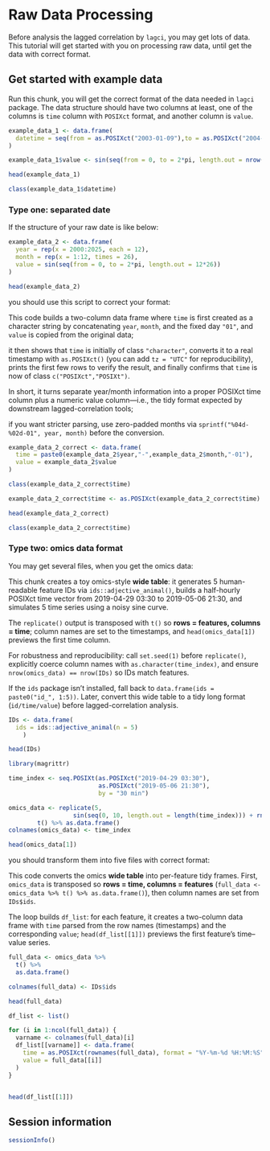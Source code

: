 # Raw Data Processing

Before analysis the lagged correlation by `lagci`, you may get lots of data. This tutorial will get started with you on processing raw data, until get the data with correct format.

## Get started with example data

Run this chunk, you will get the correct format of the data needed in `lagci` package. The data structure should have two columns at least, one of the columns is `time` column with `POSIXct` format, and another column is `value`.

```r
example_data_1 <- data.frame(
  datetime = seq(from = as.POSIXct("2003-01-09"),to = as.POSIXct("2004-01-09"),by = "day")
)

example_data_1$value <- sin(seq(from = 0, to = 2*pi, length.out = nrow(example_data_1)))

head(example_data_1)

class(example_data_1$datetime)
```

### Type one: separated date

If the structure of your raw date is like below:

```r
example_data_2 <- data.frame(
  year = rep(x = 2000:2025, each = 12),
  month = rep(x = 1:12, times = 26),
  value = sin(seq(from = 0, to = 2*pi, length.out = 12*26))
)

head(example_data_2)

```

you should use this script to correct your format:

This code builds a two-column data frame where `time` is first created as a character string by concatenating `year`, `month`, and the fixed day `"01"`, and `value` is copied from the original data;

it then shows that `time` is initially of class `"character"`, converts it to a real timestamp with `as.POSIXct()` (you can add `tz = "UTC"` for reproducibility), prints the first few rows to verify the result, and finally confirms that `time` is now of class `c("POSIXct","POSIXt")`.

In short, it turns separate year/month information into a proper POSIXct time column plus a numeric value column—i.e., the tidy format expected by downstream lagged-correlation tools;

if you want stricter parsing, use zero-padded months via `sprintf("%04d-%02d-01", year, month)` before the conversion.

```r
example_data_2_correct <- data.frame(
  time = paste0(example_data_2$year,"-",example_data_2$month,"-01"),
  value = example_data_2$value
)

class(example_data_2_correct$time)

example_data_2_correct$time <- as.POSIXct(example_data_2_correct$time)

head(example_data_2_correct)

class(example_data_2_correct$time)
```

### Type two: omics data format

You may get several files, when you get the omics data:

This chunk creates a toy omics-style **wide table**: it generates 5 human-readable feature IDs via `ids::adjective_animal()`, builds a half-hourly POSIXct time vector from 2019-04-29 03:30 to 2019-05-06 21:30, and simulates 5 time series using a noisy sine curve.

The `replicate()` output is transposed with `t()` so **rows = features, columns = time**; column names are set to the timestamps, and `head(omics_data[1])` previews the first time column.

For robustness and reproducibility: call `set.seed(1)` before `replicate()`, explicitly coerce column names with `as.character(time_index)`, and ensure `nrow(omics_data) == nrow(IDs)` so IDs match features.

If the `ids` package isn’t installed, fall back to `data.frame(ids = paste0("id_", 1:5))`. Later, convert this wide table to a tidy long format (`id/time/value`) before lagged-correlation analysis.

```r
IDs <- data.frame(
  ids = ids::adjective_animal(n = 5)
    )

head(IDs)

library(magrittr)

time_index <- seq.POSIXt(as.POSIXct("2019-04-29 03:30"),
                         as.POSIXct("2019-05-06 21:30"),
                         by = "30 min")

omics_data <- replicate(5, 
                  sin(seq(0, 10, length.out = length(time_index))) + rnorm(length(time_index), 0, 0.2)) %>%
        t() %>% as.data.frame()
colnames(omics_data) <- time_index

head(omics_data[1])


```

you should transform them into five files with correct format:

This code converts the omics **wide table** into per-feature tidy frames. First, `omics_data` is transposed so **rows = time, columns = features** (`full_data <- omics_data %>% t() %>% as.data.frame()`), then column names are set from `IDs$ids`.

The loop builds `df_list`: for each feature, it creates a two-column data frame with `time` parsed from the row names (timestamps) and the corresponding `value`; `head(df_list[[1]])` previews the first feature’s time–value series.

```r
full_data <- omics_data %>% 
  t() %>% 
  as.data.frame()

colnames(full_data) <- IDs$ids

head(full_data)

df_list <- list()

for (i in 1:ncol(full_data)) {
  varname <- colnames(full_data)[i]
  df_list[[varname]] <- data.frame(
    time = as.POSIXct(rownames(full_data), format = "%Y-%m-%d %H:%M:%S"),
    value = full_data[[i]]
  )
}


head(df_list[[1]])
```

## Session information

```r
sessionInfo()
```
